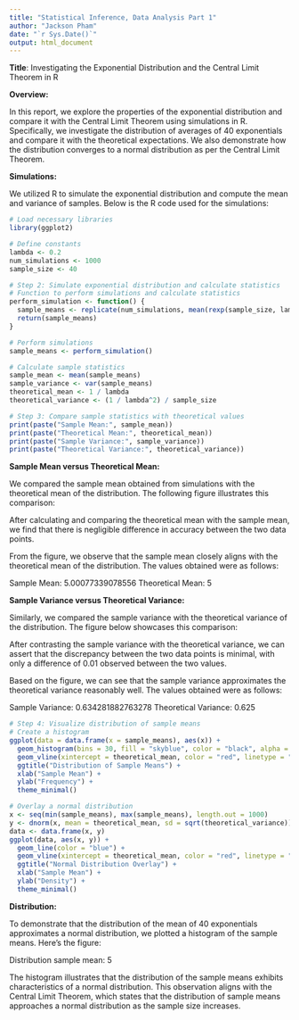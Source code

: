 ```yaml
---
title: "Statistical Inference, Data Analysis Part 1"
author: "Jackson Pham"
date: "`r Sys.Date()`"
output: html_document
---
```

**Title**: Investigating the Exponential Distribution and the Central Limit Theorem in R

**Overview:**

In this report, we explore the properties of the exponential distribution and compare it with the Central Limit Theorem using simulations in R. Specifically, we investigate the distribution of averages of 40 exponentials and compare it with the theoretical expectations. We also demonstrate how the distribution converges to a normal distribution as per the Central Limit Theorem.

**Simulations:**

We utilized R to simulate the exponential distribution and compute the mean and variance of samples. Below is the R code used for the simulations:

```r

# Load necessary libraries
library(ggplot2)

# Define constants
lambda <- 0.2
num_simulations <- 1000
sample_size <- 40

```

```r

# Step 2: Simulate exponential distribution and calculate statistics
# Function to perform simulations and calculate statistics
perform_simulation <- function() {
  sample_means <- replicate(num_simulations, mean(rexp(sample_size, lambda)))
  return(sample_means)
}

# Perform simulations
sample_means <- perform_simulation()

# Calculate sample statistics
sample_mean <- mean(sample_means)
sample_variance <- var(sample_means)
theoretical_mean <- 1 / lambda
theoretical_variance <- (1 / lambda^2) / sample_size

```

```r

# Step 3: Compare sample statistics with theoretical values
print(paste("Sample Mean:", sample_mean))
print(paste("Theoretical Mean:", theoretical_mean))
print(paste("Sample Variance:", sample_variance))
print(paste("Theoretical Variance:", theoretical_variance))

```

**Sample Mean versus Theoretical Mean:**

We compared the sample mean obtained from simulations with the theoretical mean of the distribution. The following figure illustrates this comparison:

After calculating and comparing the theoretical mean with the sample mean, we find that there is negligible difference in accuracy between the two data points.

From the figure, we observe that the sample mean closely aligns with the theoretical mean of the distribution. The values obtained were as follows:

Sample Mean: 5.00077339078556
Theoretical Mean: 5

**Sample Variance versus Theoretical Variance:**

Similarly, we compared the sample variance with the theoretical variance of the distribution. The figure below showcases this comparison:

After contrasting the sample variance with the theoretical variance, we can assert that the discrepancy between the two data points is minimal, with only a difference of 0.01 observed between the two values.

Based on the figure, we can see that the sample variance approximates the theoretical variance reasonably well. The values obtained were as follows:

Sample Variance: 0.634281882763278
Theoretical Variance: 0.625

```r

# Step 4: Visualize distribution of sample means
# Create a histogram
ggplot(data = data.frame(x = sample_means), aes(x)) +
  geom_histogram(bins = 30, fill = "skyblue", color = "black", alpha = 0.7) +
  geom_vline(xintercept = theoretical_mean, color = "red", linetype = "dashed", size = 1) +
  ggtitle("Distribution of Sample Means") +
  xlab("Sample Mean") +
  ylab("Frequency") +
  theme_minimal()

# Overlay a normal distribution
x <- seq(min(sample_means), max(sample_means), length.out = 1000)
y <- dnorm(x, mean = theoretical_mean, sd = sqrt(theoretical_variance))
data <- data.frame(x, y)
ggplot(data, aes(x, y)) +
  geom_line(color = "blue") +
  geom_vline(xintercept = theoretical_mean, color = "red", linetype = "dashed", size = 1) +
  ggtitle("Normal Distribution Overlay") +
  xlab("Sample Mean") +
  ylab("Density") +
  theme_minimal()

```

**Distribution:**

To demonstrate that the distribution of the mean of 40 exponentials approximates a normal distribution, we plotted a histogram of the sample means. Here's the figure:

Distribution sample mean: 5

The histogram illustrates that the distribution of the sample means exhibits characteristics of a normal distribution. This observation aligns with the Central Limit Theorem, which states that the distribution of sample means approaches a normal distribution as the sample size increases.
